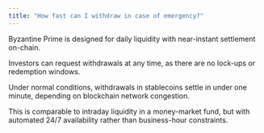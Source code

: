 ```yaml
---
title: "How fast can I withdraw in case of emergency?"
---
```


Byzantine Prime is designed for daily liquidity with near-instant settlement on-chain.

Investors can request withdrawals at any time, as there are no lock-ups or redemption windows.

Under normal conditions, withdrawals in stablecoins settle in under one minute, depending on blockchain network congestion.

This is comparable to intraday liquidity in a money-market fund, but with automated 24/7 availability rather than business-hour constraints.
